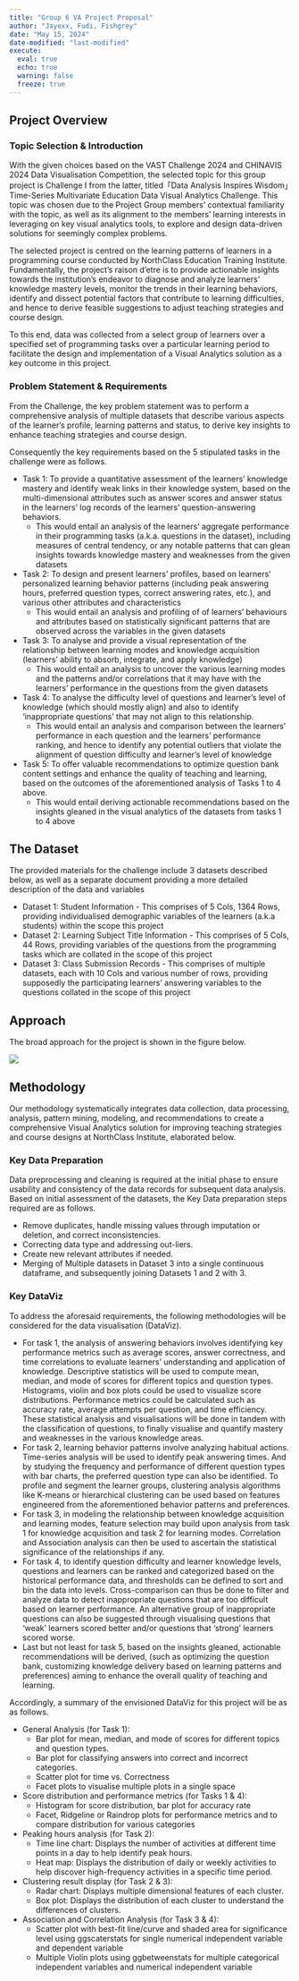 ```yaml
---
title: "Group 6 VA Project Proposal"
author: "Jayexx, Fudi, Fishgrey"
date: "May 15, 2024"
date-modified: "last-modified"
execute: 
  eval: true
  echo: true
  warning: false
  freeze: true
---
```


## Project Overview

### Topic Selection & Introduction

With the given choices based on the VAST Challenge 2024 and CHINAVIS 2024 Data Visualisation Competition, the selected topic for this group project is Challenge I from the latter, titled「Data Analysis Inspires Wisdom」Time-Series Multivariate Education Data Visual Analytics Challenge. This topic was chosen due to the Project Group members' contextual familiarity with the topic, as well as its alignment to the members' learning interests in leveraging on key visual analytics tools, to explore and design data-driven solutions for seemingly complex problems.

The selected project is centred on the learning patterns of learners in a programming course conducted by NorthClass Education Training Institute. Fundamentally, the project's raison d'etre is to provide actionable insights towards the institution's endeavor to diagnose and analyze learners' knowledge mastery levels, monitor the trends in their learning behaviors, identify and dissect potential factors that contribute to learning difficulties, and hence to derive feasible suggestions to adjust teaching strategies and course design.

To this end, data was collected from a select group of learners over a specified set of programming tasks over a particular learning period to facilitate the design and implementation of a Visual Analytics solution as a key outcome in this project.

### Problem Statement & Requirements

From the Challenge, the key problem statement was to perform a comprehensive analysis of multiple datasets that describe various aspects of the learner's profile, learning patterns and status, to derive key insights to enhance teaching strategies and course design.

Consequently the key requirements based on the 5 stipulated tasks in the challenge were as follows.

-   Task 1: To provide a quantitative assessment of the learners' knowledge mastery and identify weak links in their knowledge system, based on the multi-dimensional attributes such as answer scores and answer status in the learners' log records of the learners' question-answering behaviors.
    -   This would entail an analysis of the learners' aggregate performance in their programming tasks (a.k.a. questions in the dataset), including measures of central tendency, or any notable patterns that can glean insights towards knowledge mastery and weaknesses from the given datasets
-   Task 2: To design and present learners' profiles, based on learners' personalized learning behavior patterns (including peak answering hours, preferred question types, correct answering rates, etc.), and various other attributes and characteristics
    -   This would entail an analysis and profiling of of learners' behaviours and attributes based on statistically significant patterns that are observed across the variables in the given datasets
-   Task 3: To analyse and provide a visual representation of the relationship between learning modes and knowledge acquisition (learners' ability to absorb, integrate, and apply knowledge)
    -   This would entail an analysis to uncover the various learning modes and the patterns and/or correlations that it may have with the learners' performance in the questions from the given datasets
-   Task 4: To analyse the difficulty level of questions and learner's level of knowledge (which should mostly align) and also to identify 'inappropriate questions' that may not align to this relationship.
    -   This would entail an analysis and comparison between the learners' performance in each question and the learners' performance ranking, and hence to identify any potential outliers that violate the alignment of question difficulty and learner's level of knowledge
-   Task 5: To offer valuable recommendations to optimize question bank content settings and enhance the quality of teaching and learning, based on the outcomes of the aforementioned analysis of Tasks 1 to 4 above.
    -   This would entail deriving actionable recommendations based on the insights gleaned in the visual analytics of the datasets from tasks 1 to 4 above

## The Dataset

The provided materials for the challenge include 3 datasets described below, as well as a separate document providing a more detailed description of the data and variables

-   Dataset 1: Student Information - This comprises of 5 Cols, 1364 Rows, providing individualised demographic variables of the learners (a.k.a students) within the scope this project
-   Dataset 2: Learning Subject Title Information - This comprises of 5 Cols, 44 Rows, providing variables of the questions from the programming tasks which are collated in the scope of this project
-   Dataset 3: Class Submission Records - This comprises of multiple datasets, each with 10 Cols and various number of rows, providing supposedly the participating learners' answering variables to the questions collated in the scope of this project

## Approach

The broad approach for the project is shown in the figure below.

![](/image/methodology_diagram.jpg){fig-align="center"}

## Methodology

Our methodology systematically integrates data collection, data processing, analysis, pattern mining, modeling, and recommendations to create a comprehensive Visual Analytics solution for improving teaching strategies and course designs at NorthClass Institute, elaborated below.

### Key Data Preparation

Data preprocessing and cleaning is required at the initial phase to ensure usability and consistency of the data records for subsequent data analysis. Based on initial assessment of the datasets, the Key Data preparation steps required are as follows.

-   Remove duplicates, handle missing values through imputation or deletion, and correct inconsistencies.
-   Correcting data type and addressing out-liers.
-   Create new relevant attributes if needed.
-   Merging of Multiple datasets in Dataset 3 into a single continuous dataframe, and subsequently joining Datasets 1 and 2 with 3.

### Key DataViz

To address the aforesaid requirements, the following methodologies will be considered for the data visualisation (DataViz).

-   For task 1, the analysis of answering behaviors involves identifying key performance metrics such as average scores, answer correctness, and time correlations to evaluate learners' understanding and application of knowledge. Descriptive statistics will be used to compute mean, median, and mode of scores for different topics and question types. Histograms, violin and box plots could be used to visualize score distributions. Performance metrics could be calculated such as accuracy rate, average attempts per question, and time efficiency. These statistical analysis and visualisations will be done in tandem with the classification of questions, to finally visualise and quantify mastery and weaknesses in the various knowledge areas.
-   For task 2, learning behavior patterns involve analyzing habitual actions. Time-series analysis will be used to identify peak answering times. And by studying the frequency and performance of different question types with bar charts, the preferred question type can also be identified. To profile and segment the learner groups, clustering analysis algorithms like K-means or hierarchical clustering can be used based on features engineered from the aforementioned behavior patterns and preferences.
-   For task 3, in modeling the relationship between knowledge acquisition and learning modes, feature selection may build upon analysis from task 1 for knowledge acquisition and task 2 for learning modes. Correlation and Association analysis can then be used to ascertain the statistical significance of the relationships if any.
-   For task 4, to identify question difficulty and learner knowledge levels, questions and learners can be ranked and categorized based on the historical performance data, and thresholds can be defined to sort and bin the data into levels. Cross-comparison can thus be done to filter and analyze data to detect inappropriate questions that are too difficult based on learner performance. An alternative group of inappropriate questions can also be suggested through visualising questions that 'weak' learners scored better and/or questions that 'strong' learners scored worse.
-   Last but not least for task 5, based on the insights gleaned, actionable recommendations will be derived, (such as optimizing the question bank, customizing knowledge delivery based on learning patterns and preferences) aiming to enhance the overall quality of teaching and learning.

Accordingly, a summary of the envisioned DataViz for this project will be as as follows.

-   General Analysis (for Task 1):
    -   Bar plot for mean, median, and mode of scores for different topics and question types.
    -   Bar plot for classifying answers into correct and incorrect categories.
    -   Scatter plot for time vs. Correctness
    -   Facet plots to visualise multiple plots in a single space
-   Score distribution and performance metrics (for Tasks 1 & 4): 
    -   Histogram for score distribution, bar plot for accuracy rate
    -   Facet, Ridgeline or Raindrop plots for performance metrics and to compare distribution for various categories
-   Peaking hours analysis (for Task 2):
    -   Time line chart: Displays the number of activities at different time points in a day to help identify peak hours.
    -   Heat map: Displays the distribution of daily or weekly activities to help discover high-frequency activities in a specific time period.
-   Clustering result display (for Task 2 & 3):
    -   Radar chart: Displays multiple dimensional features of each cluster.
    -   Box plot: Displays the distribution of each cluster to understand the differences of clusters.
-   Association and Correlation Analysis (for Task 3 & 4):
    -   Scatter plot with best-fit line/curve and shaded area for significance level using ggscaterstats for single numerical independent variable and dependent variable
    -   Multiple Violin plots using ggbetweenstats for multiple categorical independent variables and numerical independent variable

